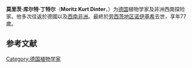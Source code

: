 {{Refimprove|time=2022-04-10T08:06:13+00:00}}
'''莫里茨·库尔特·丁特尔'''（'''Moritz Kurt Dinter'''，{{bd|1868年|6月10日|1945年|12月16日|Sprengel, Kurt}}）为[[德国|德国]]植物学家及非洲西南探险家。他多次往返於德國以及[[西南非洲|西南非洲]]。最終於[[劳西茨地区诺伊基希|劳西茨地区诺伊基希]]去世，享年77歲。

{{Botanist|Dinter|Dinter, Kurt}}

== 参考文献 ==
{{reflist}}

{{Authority control}}
{{植物学家小作品}}

{{DEFAULTSORT:Dinter, Kurt}}

[[Category:德国植物学家|Category:德国植物学家]]